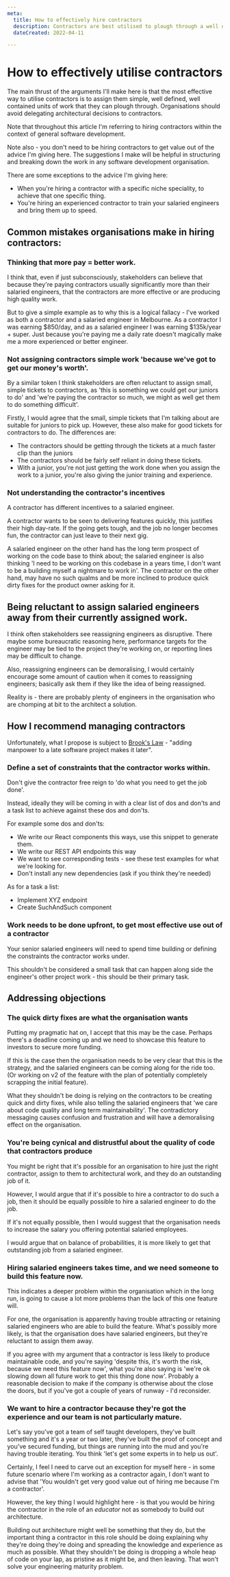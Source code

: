 ```yaml
---
meta:
  title: How to effectively hire contractors
  description: Contractors are best utilised to plough through a well defined scope of work. 
  dateCreated: 2022-04-11

---
```



# How to effectively utilise contractors


The main thrust of the arguments I'll make here is that the most effective way to utilise contractors is to assign them simple, well defined, well contained units of work that they can plough through. Organisations should avoid delegating architectural decisions to contractors. 

Note that throughout this article I'm referring to hiring contractors within the context of general software development.

Note also - you don't need to be hiring contractors to get value out of the advice I'm giving here. The suggestions I make will be helpful in structuring and breaking down the work in any software development organisation. 

There are some exceptions to the advice I'm giving here: 

 - When you're hiring a contractor with a specific niche speciality, to achieve that one specific thing. 
 - You're hiring an experienced contractor to train your salaried engineers and bring them up to speed. 

## Common mistakes organisations make in hiring contractors: 

### Thinking that more pay = better work. 

I think that, even if just subconsciously, stakeholders can believe that because they're paying contractors usually significantly more than their salaried engineers, that the contractors are more effective or are producing high quality work. 

But to give a simple example as to why this is a logical fallacy - I've worked as both a contractor and a salaried engineer in Melbourne. As a contractor I was earning $850/day, and as a salaried engineer I was earning $135k/year + super. Just because you're paying me a daily rate doesn't magically make me a more experienced or better engineer. 

### Not assigning contractors simple work 'because we've got to get our money's worth'. 

By a similar token I think stakeholders are often reluctant to assign small, simple tickets to contractors, as 'this is something we could get our juniors to do' and 'we're paying the contractor so much, we might as well get them to do something difficult'. 

Firstly, I would agree that the small, simple tickets that I'm talking about are suitable for juniors to pick up. However, these also make for good tickets for contractors to do. The differences are: 

- The contractors should be getting through the tickets at a much faster clip than the juniors
- The contractors should be fairly self reliant in doing these tickets. 
- With a junior, you're not just getting the work done when you assign the work to a junior, you're also giving the junior training and experience. 

### Not understanding the contractor's incentives 

A contractor has different incentives to a salaried engineer. 

A contractor wants to be seen to delivering features quickly, this justifies their high day-rate. If the going gets tough, and the job no longer becomes fun, the contractor can just leave to their next gig. 

A salaried engineer on the other hand has the long term prospect of working on the code base to think about; the salaried engineer is also thinking 'I need to be working on this codebase in a years time, I don't want to be a building myself a nightmare to work in'. The contractor on the other hand, may have no such qualms and be more inclined to produce quick dirty fixes for the product owner asking for it. 

## Being reluctant to assign salaried engineers away from their currently assigned work. 

I think often stakeholders see reassigning engineers as disruptive. There maybe some bureaucratic reasoning here, performance targets for the engineer may be tied to the project they're working on, or reporting lines may be difficult to change. 

Also, reassigning engineers can be demoralising, I would certainly encourage some amount of caution when it comes to reassigning engineers; basically ask them if they like the idea of being reassigned. 

Reality is - there are probably plenty of engineers in the organisation who are chomping at bit to the architect a solution.  


## How I recommend managing contractors 

Unfortunately, what I propose is subject to [Brook's Law](https://en.wikipedia.org/wiki/Brooks%27s_law) - "adding manpower to a late software project makes it later". 

### Define a set of constraints that the contractor works within. 

Don't give the contractor free reign to 'do what you need to get the job done'. 

Instead, ideally they will be coming in with a clear list of dos and don'ts and a task list to achieve against these dos and don'ts. 

For example some dos and don'ts: 

- We write our React components this ways, use this snippet to generate them.
- We write our REST API endpoints this way 
- We want to see corresponding tests - see these test examples for what we're looking for. 
- Don't install any new dependencies (ask if you think they're needed) 


As for a task a list: 

- Implement XYZ endpoint 
- Create SuchAndSuch component



### Work needs to be done upfront, to get most effective use out of a contractor 

Your senior salaried engineers will need to spend time building or defining the constraints the contractor works under. 

This shouldn't be considered a small task that can happen along side the engineer's other project work - this should be their primary task. 






 ## Addressing objections

 ### The quick dirty fixes are what the organisation wants 

 Putting my pragmatic hat on, I accept that this may be the case. Perhaps there's a deadline coming up and we need to showcase this feature to investors to secure more funding. 

 If this is the case then the organisation needs to be very clear that this is the strategy, and the salaried engineers can be coming along for the ride too. (Or working on v2 of the feature with the plan of potentially completely scrapping the initial feature). 

 What they shouldn't be doing is relying on the contractors to be creating quick and dirty fixes, while also telling the salaried engineers that 'we care about code quality and long term maintainability'. The contradictory messaging causes confusion and frustration and will have a demoralising effect on the organisation. 

 ### You're being cynical and distrustful about the quality of code that contractors produce

You might be right that it's possible for an organisation to hire just the right contractor, assign to them to architectural work, and they do an outstanding job of it. 

However, I would argue that if it's possible to hire a contractor to do such a job, then it should be equally possible to hire a salaried engineer to do the job. 

If it's not equally possible, then I would suggest that the organisation needs to increase the salary you offering potential salaried employees. 

I would argue that on balance of probabilities, it is more likely to get that outstanding job from a salaried engineer. 

### Hiring salaried engineers takes time, and we need someone to build this feature now. 

This indicates a deeper problem within the organisation which in the long run, is going to cause a lot more problems than the lack of this one feature will. 

For one, the organisation is apparently having trouble attracting or retaining salaried engineers who are able to build the feature. What's possibly more likely, is that the organisation does have salaried engineers, but they're reluctant to assign them away. 

If you agree with my argument that a contractor is less likely to produce maintainable code, and you're saying 'despite this, it's worth the risk, because we need this feature now', what you're also saying is 'we're ok slowing down all future work to get this thing done now'. Probably a reasonable decision to make if the company is otherwise about the close the doors, but if you've got a couple of years of runway - I'd reconsider. 

### We want to hire a contractor because they're got the experience and our team is not particularly mature. 

Let's say you've got a team of self taught developers, they've built something and it's a year or two later, they've built the proof of concept and you've secured funding, but things are running into the mud and you're having trouble iterating. You think 'let's get some experts in to help us out'. 

Certainly, I feel I need to carve out an exception for myself here - in some future scenario where I'm working as a contractor again, I don't want to advise that 'You wouldn't get very good value out of hiring me because I'm a contractor'. 

However, the key thing I would highlight here - is that you would be hiring the contractor in the role of an _educator_ not as somebody to build out architecture. 

Building out architecture might well be something that they do, but the important thing a contractor in this role should be doing explaining why they're doing they're doing and spreading the knowledge and experience as much as possible. What they shouldn't be doing is dropping a whole heap of code on your lap, as pristine as it might be, and then leaving. That won't solve your engineering maturity problem.  


